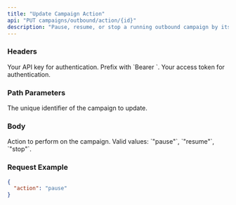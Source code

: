 ```yaml
---
title: "Update Campaign Action"
api: "PUT campaigns/outbound/action/{id}"
description: "Pause, resume, or stop a running outbound campaign by its ID."
---
```


### Headers

<ParamField header="Authorization" type="string" required>
  Your API key for authentication. Prefix with `Bearer `.
</ParamField>

<ParamField header="x-access-token" type="string" required>
  Your access token for authentication.
</ParamField>

### Path Parameters

<ParamField path="id" type="string" required>
  The unique identifier of the campaign to update.
</ParamField>

### Body

<ParamField body="action" type="string" required>
  Action to perform on the campaign. Valid values: `"pause"`, `"resume"`, `"stop"`.
</ParamField>

### Request Example

```json
{
  "action": "pause"
}
